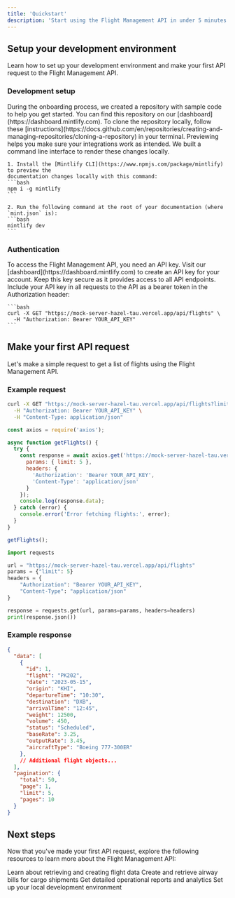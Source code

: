 ```yaml
---
title: 'Quickstart'
description: 'Start using the Flight Management API in under 5 minutes'
---
```


## Setup your development environment

Learn how to set up your development environment and make your first API request to the Flight Management API.

### Development setup

<AccordionGroup>
  <Accordion icon="github" title="Clone the API client repository">
    During the onboarding process, we created a repository with sample code to help you get started. You can find this repository on our
    [dashboard](https://dashboard.mintlify.com). To clone the repository
    locally, follow these
    [instructions](https://docs.github.com/en/repositories/creating-and-managing-repositories/cloning-a-repository)
    in your terminal.
  </Accordion>
  <Accordion icon="rectangle-terminal" title="Preview the documentation locally">
    Previewing helps you make sure your integrations work as intended. We built a
    command line interface to render these changes locally. 
    
    1. Install the [Mintlify CLI](https://www.npmjs.com/package/mintlify) to preview the
    documentation changes locally with this command: 
    ```bash
    npm i -g mintlify
    ```
    
    2. Run the following command at the root of your documentation (where
    `mint.json` is): 
    ```bash
    mintlify dev
    ```
  </Accordion>
</AccordionGroup>

### Authentication

<AccordionGroup>
  <Accordion icon="key" title="Get your API key">
    To access the Flight Management API, you need an API key. Visit our [dashboard](https://dashboard.mintlify.com) to create an API key for your account. Keep this key secure as it provides access to all API endpoints.
  </Accordion>
  <Accordion icon="lock" title="Using your API key">
    Include your API key in all requests to the API as a bearer token in the Authorization header:
    
    ```bash
    curl -X GET "https://mock-server-hazel-tau.vercel.app/api/flights" \
      -H "Authorization: Bearer YOUR_API_KEY"
    ```
  </Accordion>
</AccordionGroup>

## Make your first API request

Let's make a simple request to get a list of flights using the Flight Management API.

### Example request

<CodeGroup>

```bash cURL
curl -X GET "https://mock-server-hazel-tau.vercel.app/api/flights?limit=5" \
  -H "Authorization: Bearer YOUR_API_KEY" \
  -H "Content-Type: application/json"
```

```javascript Node.js
const axios = require('axios');

async function getFlights() {
  try {
    const response = await axios.get('https://mock-server-hazel-tau.vercel.app/api/flights', {
      params: { limit: 5 },
      headers: {
        'Authorization': 'Bearer YOUR_API_KEY',
        'Content-Type': 'application/json'
      }
    });
    console.log(response.data);
  } catch (error) {
    console.error('Error fetching flights:', error);
  }
}

getFlights();
```

```python Python
import requests

url = "https://mock-server-hazel-tau.vercel.app/api/flights"
params = {"limit": 5}
headers = {
    "Authorization": "Bearer YOUR_API_KEY",
    "Content-Type": "application/json"
}

response = requests.get(url, params=params, headers=headers)
print(response.json())
```

</CodeGroup>

### Example response

```json
{
  "data": [
    {
      "id": 1,
      "flight": "PK202",
      "date": "2023-05-15",
      "origin": "KHI",
      "departureTime": "10:30",
      "destination": "DXB",
      "arrivalTime": "12:45",
      "weight": 12500,
      "volume": 450,
      "status": "Scheduled",
      "baseRate": 3.25,
      "outputRate": 3.45,
      "aircraftType": "Boeing 777-300ER"
    },
    // Additional flight objects...
  ],
  "pagination": {
    "total": 50,
    "page": 1,
    "limit": 5,
    "pages": 10
  }
}
```

## Next steps

Now that you've made your first API request, explore the following resources to learn more about the Flight Management API:

<CardGroup>

<Card title="Explore Flights API" icon="plane" href="/api-reference/endpoint/get">
  Learn about retrieving and creating flight data
</Card>

<Card title="Manage Airway Bills" icon="file-invoice" href="/api-reference/airway-bills/get">
  Create and retrieve airway bills for cargo shipments
</Card>

<Card title="Generate Reports" icon="chart-line" href="/api-reference/reports/get">
  Get detailed operational reports and analytics
</Card>

<Card title="Development Guide" icon="code" href="/development">
  Set up your local development environment
</Card>

</CardGroup>